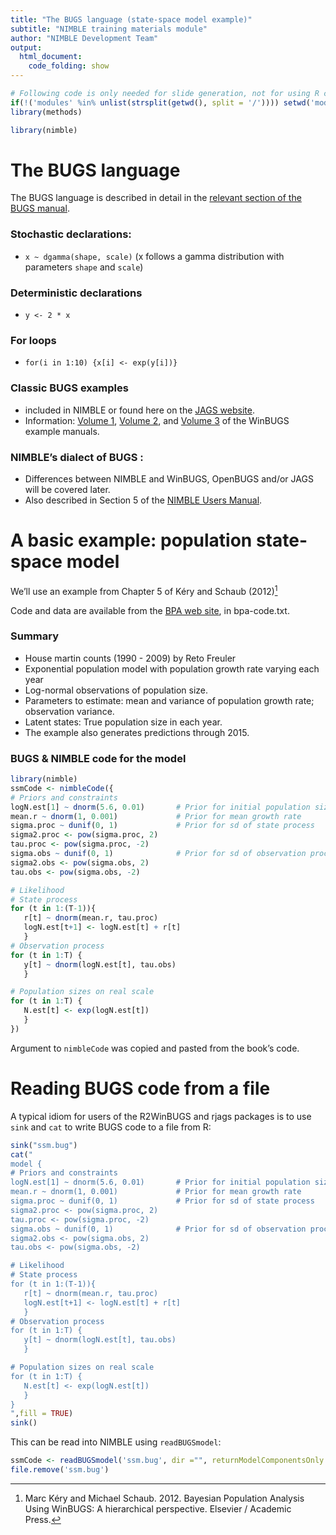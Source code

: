 ```yaml
---
title: "The BUGS language (state-space model example)"
subtitle: "NIMBLE training materials module"
author: "NIMBLE Development Team"
output:
  html_document:
    code_folding: show
---
```


```r
# Following code is only needed for slide generation, not for using R code separately.
if(!('modules' %in% unlist(strsplit(getwd(), split = '/')))) setwd('modules')
library(methods)
```
```r
library(nimble)
```

# The BUGS language

The BUGS language is described in detail in the [relevant section of the BUGS manual](http://www.openbugs.net/Manuals/ModelSpecification.html). 

### Stochastic declarations:

  - `x ~ dgamma(shape, scale)` (x follows a gamma distribution with parameters `shape` and `scale`)

### Deterministic declarations

  - `y <- 2 * x`

### For loops

  - `for(i in 1:10) {x[i] <- exp(y[i])}`

### Classic BUGS examples

  - included in NIMBLE or found here on the [JAGS website](https://sourceforge.net/projects/mcmc-jags/files/Examples/).
  - Information: [Volume 1](http://www.mrc-bsu.cam.ac.uk/wp-content/uploads/WinBUGS_Vol1.pdf), [Volume 2](http://www.mrc-bsu.cam.ac.uk/wp-content/uploads/WinBUGS_Vol2.pdf), and [Volume 3](http://www.mrc-bsu.cam.ac.uk/wp-content/uploads/WinBUGS_Vol3.pdf) of the WinBUGS example manuals.

### NIMBLE's dialect of BUGS :

   - Differences between NIMBLE and WinBUGS, OpenBUGS and/or JAGS will be covered later.
   - Also described in Section 5 of the [NIMBLE Users Manual](http://r-nimble.org/manuals/NimbleUserManual.pdf).

# A basic example: population state-space model

We'll use an example from Chapter 5 of K&eacute;ry and Schaub (2012)[^1]

Code and data are available from the [BPA web site](http://www.vogelwarte.ch/de/projekte/publikationen/bpa/complete-code-and-data-files-of-the-book.html), in bpa-code.txt.

### Summary

   - House martin counts (1990 - 2009) by Reto Freuler
   - Exponential population model with population growth rate varying each year
   - Log-normal observations of population size.
   - Parameters to estimate: mean and variance of population growth rate; observation variance.
   - Latent states: True population size in each year.
   - The example also generates predictions through 2015.

### BUGS \& NIMBLE code for the model

```r
library(nimble)
ssmCode <- nimbleCode({
# Priors and constraints
logN.est[1] ~ dnorm(5.6, 0.01)       # Prior for initial population size
mean.r ~ dnorm(1, 0.001)             # Prior for mean growth rate
sigma.proc ~ dunif(0, 1)             # Prior for sd of state process
sigma2.proc <- pow(sigma.proc, 2)
tau.proc <- pow(sigma.proc, -2)
sigma.obs ~ dunif(0, 1)              # Prior for sd of observation process
sigma2.obs <- pow(sigma.obs, 2)
tau.obs <- pow(sigma.obs, -2)

# Likelihood
# State process
for (t in 1:(T-1)){
   r[t] ~ dnorm(mean.r, tau.proc)
   logN.est[t+1] <- logN.est[t] + r[t]
   }
# Observation process
for (t in 1:T) {
   y[t] ~ dnorm(logN.est[t], tau.obs)
   }

# Population sizes on real scale
for (t in 1:T) {
   N.est[t] <- exp(logN.est[t])
   }
})
```

Argument to `nimbleCode` was copied and pasted from the book's code.

[^1]: 
Marc K&eacute;ry and Michael Schaub. 2012. Bayesian Population Analysis Using WinBUGS: A hierarchical perspective.  Elsevier / Academic Press.

# Reading BUGS code from a file

A typical idiom for users of the R2WinBUGS and rjags packages is to use `sink` and `cat` to write BUGS code to a file from R:
```r
sink("ssm.bug")
cat("
model {
# Priors and constraints
logN.est[1] ~ dnorm(5.6, 0.01)       # Prior for initial population size
mean.r ~ dnorm(1, 0.001)             # Prior for mean growth rate
sigma.proc ~ dunif(0, 1)             # Prior for sd of state process
sigma2.proc <- pow(sigma.proc, 2)
tau.proc <- pow(sigma.proc, -2)
sigma.obs ~ dunif(0, 1)              # Prior for sd of observation process
sigma2.obs <- pow(sigma.obs, 2)
tau.obs <- pow(sigma.obs, -2)

# Likelihood
# State process
for (t in 1:(T-1)){
   r[t] ~ dnorm(mean.r, tau.proc)
   logN.est[t+1] <- logN.est[t] + r[t]
   }
# Observation process
for (t in 1:T) {
   y[t] ~ dnorm(logN.est[t], tau.obs)
   }

# Population sizes on real scale
for (t in 1:T) {
   N.est[t] <- exp(logN.est[t])
   }
}
",fill = TRUE)
sink()
```

This can be read into NIMBLE using `readBUGSmodel`:

```r
ssmCode <- readBUGSmodel('ssm.bug', dir ="", returnModelComponentsOnly = TRUE)$model
file.remove('ssm.bug')
```

